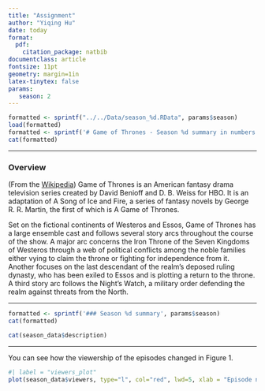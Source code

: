 ```yaml
---
title: "Assignment"
author: "Yiqing Hu"
date: today
format: 
  pdf: 
    citation_package: natbib
documentclass: article
fontsize: 11pt
geometry: margin=1in
latex-tinytex: false
params:
   season: 2
---
```


```r
formatted <- sprintf("../../Data/season_%d.RData", params$season)
load(formatted)
formatted <- sprintf('# Game of Thrones - Season %d summary in numbers', params$season)
cat(formatted)
```

***

### Overview

(From the [Wikipedia](https://en.wikipedia.org/wiki/Game_of_Thrones#Premise)) Game of Thrones is an American fantasy drama television series created by David Benioff and D. B. Weiss for HBO. It is an adaptation of A Song of Ice and Fire, a series of fantasy novels by George R. R. Martin, the first of which is A Game of Thrones.

Set on the fictional continents of Westeros and Essos, Game of Thrones has a large ensemble cast and follows several story arcs throughout the course of the show. A major arc concerns the Iron Throne of the Seven Kingdoms of Westeros through a web of political conflicts among the noble families either vying to claim the throne or fighting for independence from it. Another focuses on the last descendant of the realm's deposed ruling dynasty, who has been exiled to Essos and is plotting a return to the throne. A third story arc follows the Night's Watch, a military order defending the realm against threats from the North.

***
```r
formatted <- sprintf('### Season %d summary', params$season)
cat(formatted)
```

```r
cat(season_data$description)
```

***

You can see how the viewership of the episodes changed in Figure 1.

```r
#| label = "viewers_plot"
plot(season_data$viewers, type="l", col="red", lwd=5, xlab = "Episode number", ylab = "1st day TV viewers in the US (millions)")
```


